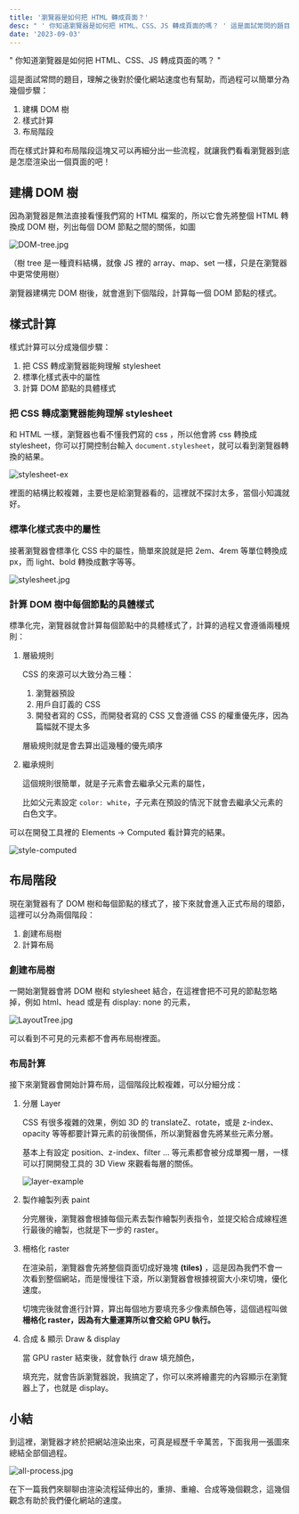 ```yaml
---
title: '瀏覽器是如何把 HTML 轉成頁面？'
desc: " ' 你知道瀏覽器是如何把 HTML、CSS、JS 轉成頁面的嗎？ ' 這是面試常問的題目，理解之後對於優化網站速度也有幫助，而過程可以簡單分為幾個步驟 1. 建構 DOM 樹 2. 樣式計算 3. 布局階段，而在樣式計算和布局階段這塊又可以再細分出一些流程，就讓我們看看瀏覽器到底是怎麼渲染出一個頁面的吧！"
date: '2023-09-03'
---
```


" 你知道瀏覽器是如何把 HTML、CSS、JS 轉成頁面的嗎？ "

這是面試常問的題目，理解之後對於優化網站速度也有幫助，而過程可以簡單分為幾個步驟：

1. 建構 DOM 樹
2. 樣式計算
3. 布局階段

而在樣式計算和布局階段這塊又可以再細分出一些流程，就讓我們看看瀏覽器到底是怎麼渲染出一個頁面的吧！

## 建構 DOM 樹

因為瀏覽器是無法直接看懂我們寫的 HTML 檔案的，所以它會先將整個 HTML 轉換成 DOM 樹，列出每個 DOM 節點之間的關係，如圖

![DOM-tree.jpg](/images/web/render-process/DOM-tree.jpg)

（樹 tree 是一種資料結構，就像 JS 裡的 array、map、set 一樣，只是在瀏覽器中更常使用樹）

瀏覽器建構完 DOM 樹後，就會進到下個階段，計算每一個 DOM 節點的樣式。

## 樣式計算

樣式計算可以分成幾個步驟：

1. 把 CSS 轉成瀏覽器能夠理解 stylesheet
2. 標準化樣式表中的屬性
3. 計算 DOM 節點的具體樣式

### 把 CSS 轉成瀏覽器能夠理解 stylesheet

和 HTML 一樣，瀏覽器也看不懂我們寫的 css ，所以他會將 css 轉換成 stylesheet，你可以打開控制台輸入 `document.stylesheet`，就可以看到瀏覽器轉換的結果。

![stylesheet-ex](/images/web/render-process/stylesheet-ex.png)

裡面的結構比較複雜，主要也是給瀏覽器看的，這裡就不探討太多，當個小知識就好。

### 標準化樣式表中的屬性

接著瀏覽器會標準化 CSS 中的屬性，簡單來說就是把 2em、4rem 等單位轉換成 px，而 light、bold 轉換成數字等等。

![stylesheet.jpg](/images/web/render-process/stylesheet.jpg)

### 計算 DOM 樹中每個節點的具體樣式

標準化完，瀏覽器就會計算每個節點中的具體樣式了，計算的過程又會遵循兩種規則：

1. 層級規則

   CSS 的來源可以大致分為三種：

   1. 瀏覽器預設
   2. 用戶自訂義的 CSS
   3. 開發者寫的 CSS，而開發者寫的 CSS 又會遵循 CSS 的權重優先序，因為篇幅就不提太多

   層級規則就是會去算出這幾種的優先順序

2. 繼承規則

   這個規則很簡單，就是子元素會去繼承父元素的屬性，

   比如父元素設定 `color: white`，子元素在預設的情況下就會去繼承父元素的白色文字。

可以在開發工具裡的 Elements → Computed 看計算完的結果。

![style-computed](/images/web/render-process/style-computed.png)

## 布局階段

現在瀏覽器有了 DOM 樹和每個節點的樣式了，接下來就會進入正式布局的環節，這裡可以分為兩個階段：

1. 創建布局樹
2. 計算布局

### 創建布局樹

一開始瀏覽器會將 DOM 樹和 stylesheet 結合，在這裡會把不可見的節點忽略掉，例如 html、head 或是有 display: none 的元素，

![LayoutTree.jpg](/images/web/render-process/LayoutTree.jpg)

可以看到不可見的元素都不會再布局樹裡面。

### 布局計算

接下來瀏覽器會開始計算布局，這個階段比較複雜，可以分細分成：

1. 分層 Layer

   CSS 有很多複雜的效果，例如 3D 的 translateZ、rotate，或是 z-index、opacity 等等都要計算元素的前後關係，所以瀏覽器會先將某些元素分層。

   基本上有設定 position、z-index、filter … 等元素都會被分成單獨一層，一樣可以打開開發工具的 3D View 來觀看每層的關係。

   ![layer-example](/images/web/render-process/layer-example.png)

2. 製作繪製列表 paint

   分完層後，瀏覽器會根據每個元素去製作繪製列表指令，並提交給合成線程進行最後的繪製，也就是下一步的 raster。

3. 柵格化 raster

   在渲染前，瀏覽器會先將整個頁面切成好幾塊 **(tiles)** ，這是因為我們不會一次看到整個網站，而是慢慢往下滾，所以瀏覽器會根據視窗大小來切塊，優化速度。

   切塊完後就會進行計算，算出每個地方要填充多少像素顏色等，這個過程叫做**柵格化 raster，因為有大量運算所以會交給 GPU 執行。**

4. 合成 & 顯示 Draw & display

   當 GPU raster 結束後，就會執行 draw 填充顏色，

   填充完，就會告訴瀏覽器說，我搞定了，你可以來將繪畫完的內容顯示在瀏覽器上了，也就是 display。

## 小結

到這裡，瀏覽器才終於把網站渲染出來，可真是經歷千辛萬苦，下面我用一張圖來總結全部個過程。

![all-process.jpg](/images/web/render-process/all-process.jpg)

在下一篇我們來聊聊由渲染流程延伸出的，重排、重繪、合成等幾個觀念，這幾個觀念有助於我們優化網站的速度。
